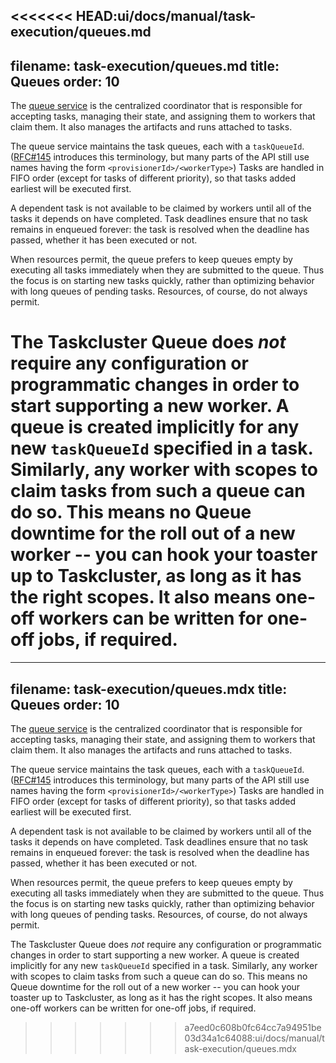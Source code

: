 <<<<<<< HEAD:ui/docs/manual/task-execution/queues.md
---
filename: task-execution/queues.md
title: Queues
order: 10
---

The [queue service](/docs/reference/platform/queue) is the centralized
coordinator that is responsible for accepting tasks, managing their state, and
assigning them to workers that claim them. It also manages the artifacts and
runs attached to tasks.

The queue service maintains the task queues, each with a `taskQueueId`.
([RFC#145](https://github.com/taskcluster/taskcluster-rfcs/pull/145) introduces
this terminology, but many parts of the API still use names having the form
`<provisionerId>/<workerType>`) Tasks are handled in FIFO order (except for
tasks of different priority), so that tasks added earliest will be executed
first.

A dependent task is not available to be claimed by workers until all of the
tasks it depends on have completed. Task deadlines ensure that no task remains
in enqueued forever: the task is resolved when the deadline has passed, whether
it has been executed or not.

When resources permit, the queue prefers to keep queues empty by executing all tasks
immediately when they are submitted to the queue. Thus the focus is on starting new tasks
quickly, rather than optimizing behavior with long queues of pending tasks.
Resources, of course, do not always permit.

The Taskcluster Queue does _not_ require any configuration or programmatic
changes in order to start supporting a new worker. A queue is created
implicitly for any new `taskQueueId` specified in a task.  Similarly, any
worker with scopes to claim tasks from such a queue can do so.  This means no
Queue downtime for the roll out of a new worker -- you can hook your toaster up
to Taskcluster, as long as it has the right scopes. It also means one-off
workers can be written for one-off jobs, if required.
=======
---
filename: task-execution/queues.mdx
title: Queues
order: 10
---

The [queue service](/docs/reference/platform/queue) is the centralized
coordinator that is responsible for accepting tasks, managing their state, and
assigning them to workers that claim them. It also manages the artifacts and
runs attached to tasks.

The queue service maintains the task queues, each with a `taskQueueId`.
([RFC#145](https://github.com/taskcluster/taskcluster-rfcs/pull/145) introduces
this terminology, but many parts of the API still use names having the form
`<provisionerId>/<workerType>`) Tasks are handled in FIFO order (except for
tasks of different priority), so that tasks added earliest will be executed
first.

A dependent task is not available to be claimed by workers until all of the
tasks it depends on have completed. Task deadlines ensure that no task remains
in enqueued forever: the task is resolved when the deadline has passed, whether
it has been executed or not.

When resources permit, the queue prefers to keep queues empty by executing all tasks
immediately when they are submitted to the queue. Thus the focus is on starting new tasks
quickly, rather than optimizing behavior with long queues of pending tasks.
Resources, of course, do not always permit.

The Taskcluster Queue does _not_ require any configuration or programmatic
changes in order to start supporting a new worker. A queue is created
implicitly for any new `taskQueueId` specified in a task.  Similarly, any
worker with scopes to claim tasks from such a queue can do so.  This means no
Queue downtime for the roll out of a new worker -- you can hook your toaster up
to Taskcluster, as long as it has the right scopes. It also means one-off
workers can be written for one-off jobs, if required.
>>>>>>> a7eed0c608b0fc64cc7a94951be03d34a1c64088:ui/docs/manual/task-execution/queues.mdx
